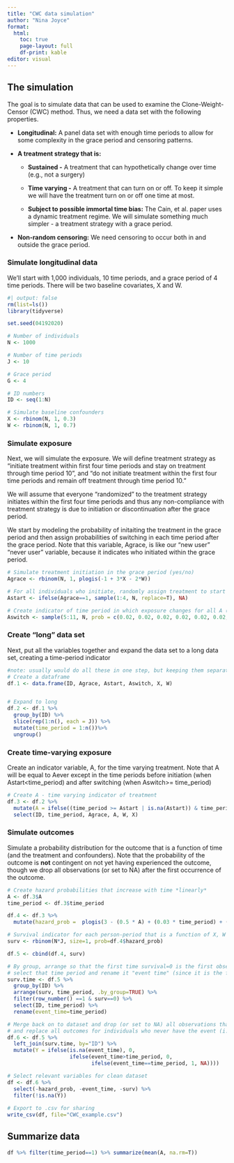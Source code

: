 ```yaml
---
title: "CWC data simulation"
author: "Nina Joyce"
format: 
  html:
    toc: true
    page-layout: full
    df-print: kable
editor: visual
---
```


## The simulation

The goal is to simulate data that can be used to examine the Clone-Weight-Censor (CWC) method. Thus, we need a data set with the following properties.

-   **Longitudinal:** A panel data set with enough time periods to allow for some complexity in the grace period and censoring patterns.

-   **A treatment strategy that is:**

    -   **Sustained -** A treatment that can hypothetically change over time (e.g., not a surgery)

    -   **Time varying -** A treatment that can turn on or off. To keep it simple we will have the treatment turn on or off one time at most.

    -   **Subject to possible immortal time bias:** The Cain, et al. paper uses a dynamic treatment regime. We will simulate something much simpler - a treatment strategy with a grace period.

-   **Non-random censoring:** We need censoring to occur both in and outside the grace period.

### Simulate longitudinal data

We'll start with 1,000 individuals, 10 time periods, and a grace period of 4 time periods. There will be two baseline covariates, X and W.

```r
#| output: false
rm(list=ls())
library(tidyverse)

set.seed(04192020)

# Number of individuals
N <- 1000

# Number of time periods
J <- 10

# Grace period
G <- 4

# ID numbers
ID <- seq(1:N)

# Simulate baseline confounders
X <- rbinom(N, 1, 0.3)
W <- rbinom(N, 1, 0.7)
```

### Simulate exposure

Next, we will simulate the exposure. We will define treatment strategy as "initiate treatment within first four time periods and stay on treatment through time period 10", and "do not initiate treatment within the first four time periods and remain off treatment through time period 10."

We will assume that everyone "randomized" to the treatment strategy initiates within the first four time periods and thus any non-compliance with treatment strategy is due to initiation or discontinuation after the grace period.

We start by modeling the probability of initaiting the treatment in the grace period and then assign probabilities of switching in each time period after the grace period. Note that this variable, Agrace, is like our "new user" "never user" variable, because it indicates who initiated within the grace period.

```r

# Simulate treatment initiation in the grace period (yes/no)
Agrace <- rbinom(N, 1, plogis(-1 + 3*X - 2*W))

# For all individuals who initiate, randomly assign treatment to start within grace period
Astart <- ifelse(Agrace==1, sample(1:4, N, replace=T), NA)

# Create indicator of time period in which exposure changes for all A (must occur after the grace period)
Aswitch <- sample(5:11, N, prob = c(0.02, 0.02, 0.02, 0.02, 0.02, 0.02, 0.78), replace=T)
```

### Create "long" data set

Next, put all the variables together and expand the data set to a long data set, creating a time-period indicator

```r

#note: usually would do all these in one step, but keeping them separate (i.e., df.1-6) for illustration purposes
# Create a dataframe 
df.1 <- data.frame(ID, Agrace, Astart, Aswitch, X, W) 


# Expand to long
df.2 <- df.1 %>%
  group_by(ID) %>%
  slice(rep(1:n(), each = J)) %>%
  mutate(time_period = 1:n())%>%
  ungroup()
```

### Create time-varying exposure

Create an indicator variable, A, for the time varying treatment. Note that A will be equal to Aever except in the time periods before initiation (when Astart\<time_period) and after switching (when Aswitch\>= time_period)

```r
# Create A - time varying indicator of treatment
df.3 <- df.2 %>%
  mutate(A = ifelse((time_period >= Astart | is.na(Astart)) & time_period< Aswitch, Agrace, 1-Agrace)) %>%
  select(ID, time_period, Agrace, A, W, X)

```

### Simulate outcomes

Simulate a probability distribution for the outcome that is a function of time (and the treatment and confounders). Note that the probability of the outcome is **not** contingent on not yet having experienced the outcome, though we drop all observations (or set to NA) after the first occurrence of the outcome.

```r

# Create hazard probabilities that increase with time *linearly*
A <- df.3$A
time_period <- df.3$time_period 

df.4 <- df.3 %>% 
  mutate(hazard_prob =  plogis(3 - (0.5 * A) + (0.03 * time_period) + (0.3 * X) - (0.4 * W)))

# Survival indicator for each person-period that is a function of X, W and A (above)
surv <- rbinom(N*J, size=1, prob=df.4$hazard_prob)

df.5 <- cbind(df.4, surv) 

# By group, arrange so that the first time survival=0 is the first observation.
# select that time period and rename it "event time" (since it is the first time surv!=1)
surv.time <- df.5 %>%
  group_by(ID) %>%
  arrange(surv, time_period, .by_group=TRUE) %>%
  filter(row_number() ==1 & surv==0) %>%
  select(ID, time_period) %>%
  rename(event_time=time_period)

# Merge back on to dataset and drop (or set to NA) all observations that occur after the outcome
# and replace all outcomes for individuals who never have the event (i.e., surv=1 for all time points) with zero.
df.6 <- df.5 %>%
  left_join(surv.time, by="ID") %>%
  mutate(Y = ifelse(is.na(event_time), 0, 
                    ifelse(event_time>time_period, 0,
                           ifelse(event_time==time_period, 1, NA))))

# Select relevant variables for clean dataset
df <- df.6 %>%
  select(-hazard_prob, -event_time, -surv) %>%
  filter(!is.na(Y))
 
# Export to .csv for sharing
write_csv(df, file="CWC_example.csv")
```

## Summarize data

```r
df %>% filter(time_period==1) %>% summarize(mean(A, na.rm=T))


```
